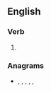 ==English==

===Verb===
{{head|en|verb form}}

# {{en-third-person singular of|locate}}

===Anagrams===
* {{l|en|alecost}}, {{l|en|coletas}}, {{l|en|lactose}}, {{l|en|scatole}}, {{l|en|talcose}}, {{l|en|to scale}}